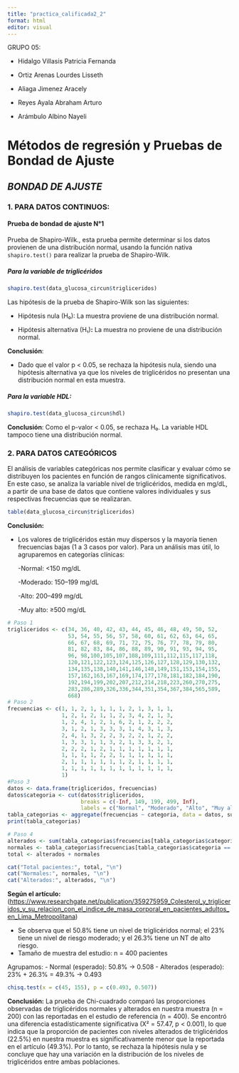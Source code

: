 ---
title: "practica_calificada2_2"
format: html
editor: visual
---

GRUPO 05:

-   Hidalgo Villasis Patricia Fernanda

-   Ortiz Arenas Lourdes Lisseth

-   Aliaga Jimenez Aracely

-   Reyes Ayala Abraham Arturo

-   Arámbulo Albino Nayeli

# Métodos de regresión y Pruebas de Bondad de Ajuste

## *BONDAD DE AJUSTE*

### 1. PARA DATOS CONTINUOS:

#### Prueba de bondad de ajuste N°1

Prueba de Shapiro-Wilk., esta prueba permite determinar si los datos provienen de una distribución normal, usando la función nativa `shapiro.test()` para realizar la prueba de Shapiro-Wilk.

##### Para la variable de triglicéridos

```{r}
shapiro.test(data_glucosa_circun$trigliceridos)
```

Las hipótesis de la prueba de Shapiro-Wilk son las siguientes:

-   Hipótesis nula (H₀): La muestra proviene de una distribución normal.

-   Hipótesis alternativa (H₁)**:** La muestra no proviene de una distribución normal.

**Conclusión**:

-   Dado que el valor p \< 0.05, se rechaza la hipótesis nula, siendo una hipótesis alternativa ya que los niveles de triglicéridos no presentan una distribución normal en esta muestra.

##### Para la variable HDL:

```{r}
shapiro.test(data_glucosa_circun$hdl)
```

**Conclusión**: Como el p-valor \< 0.05, se rechaza H₀. La variable HDL tampoco tiene una distribución normal.

### 2. PARA DATOS CATEGÓRICOS

El análisis de variables categóricas nos permite clasificar y evaluar cómo se distribuyen los pacientes en función de rangos clínicamente significativos. En este caso, se analiza la variable nivel de triglicéridos, medida en mg/dL, a partir de una base de datos que contiene valores individuales y sus respectivas frecuencias que se realizaran.

```{r}
table(data_glucosa_circun$trigliceridos)
```

**Conclusión:**

-   Los valores de triglicéridos están muy dispersos y la mayoría tienen frecuencias bajas (1 a 3 casos por valor). Para un análisis mas útil, lo agruparemos en categorías clínicas:

    -Normal: \<150 mg/dL

    -Moderado: 150–199 mg/dL

    -Alto: 200–499 mg/dL

    -Muy alto: ≥500 mg/dL

```{r}
# Paso 1 
trigliceridos <- c(34, 36, 40, 42, 43, 44, 45, 46, 48, 49, 50, 52,
                   53, 54, 55, 56, 57, 58, 60, 61, 62, 63, 64, 65,
                   66, 67, 68, 69, 71, 72, 75, 76, 77, 78, 79, 80,
                   81, 82, 83, 84, 86, 88, 89, 90, 91, 93, 94, 95,
                   96, 98,100,105,107,108,109,111,112,115,117,118,
                   120,121,122,123,124,125,126,127,128,129,130,132,
                   134,135,138,140,141,146,148,149,151,153,154,155,
                   157,162,163,167,169,174,177,178,181,182,184,190,
                   192,194,199,202,207,212,214,218,223,260,270,275,
                   283,286,289,326,336,344,351,354,367,384,565,589,
                   668)
# Paso 2
frecuencias <- c(1, 1, 2, 1, 1, 1, 1, 2, 1, 3, 1, 1,
                 1, 2, 1, 2, 1, 1, 2, 3, 4, 2, 1, 3,
                 1, 2, 4, 1, 2, 1, 6, 2, 1, 2, 2, 2,
                 3, 1, 2, 1, 3, 3, 3, 1, 4, 3, 1, 3,
                 2, 4, 1, 3, 2, 2, 3, 2, 2, 1, 2, 2,
                 1, 3, 3, 1, 1, 3, 2, 1, 3, 3, 2, 1,
                 2, 2, 2, 1, 2, 1, 1, 1, 1, 1, 1, 1,
                 1, 1, 1, 1, 2, 2, 1, 1, 1, 1, 1, 1,
                 2, 1, 1, 1, 1, 1, 1, 2, 1, 1, 1, 1,
                 1, 1, 1, 1, 1, 1, 1, 1, 1, 1, 1, 1,
                 1)
#Paso 3
datos <- data.frame(trigliceridos, frecuencias) 
datos$categoria <- cut(datos$trigliceridos,
                       breaks = c(-Inf, 149, 199, 499, Inf),
                       labels = c("Normal", "Moderado", "Alto", "Muy alto"))
tabla_categorias <- aggregate(frecuencias ~ categoria, data = datos, sum)
print(tabla_categorias) 

# Paso 4 
alterados <- sum(tabla_categorias$frecuencias[tabla_categorias$categoria != "Normal"])
normales <- tabla_categorias$frecuencias[tabla_categorias$categoria == "Normal"]
total <- alterados + normales

cat("Total pacientes:", total, "\n")
cat("Normales:", normales, "\n")
cat("Alterados:", alterados, "\n")
```

**Según el artículo:**(<https://www.researchgate.net/publication/359275959_Colesterol_y_trigliceridos_y_su_relacion_con_el_indice_de_masa_corporal_en_pacientes_adultos_en_Lima_Metropolitana>)

-   Se observa que el 50.8% tiene un nivel de triglicéridos normal; el 23% tiene un nivel de riesgo moderado; y el 26.3% tiene un NT de alto riesgo.
-   Tamaño de muestra del estudio: n = 400 pacientes

Agrupamos: - Normal (esperado): 50.8% → 0.508 - Alterados (esperado): 23% + 26.3% = 49.3% → 0.493

```{r}
chisq.test(x = c(45, 155), p = c(0.493, 0.507))

```

**Conclusión:** La prueba de Chi-cuadrado comparó las proporciones observadas de triglicéridos normales y alterados en nuestra muestra (n = 200) con las reportadas en el estudio de referencia (n = 400). Se encontró una diferencia estadísticamente significativa (X² = 57.47, p \< 0.001), lo que indica que la proporción de pacientes con niveles alterados de triglicéridos (22.5%) en nuestra muestra es significativamente menor que la reportada en el artículo (49.3%). Por lo tanto, se rechaza la hipótesis nula y se concluye que hay una variación en la distribución de los niveles de triglicéridos entre ambas poblaciones.
